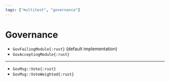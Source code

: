 ```yaml
---
tags: ["multitest", "governance"]
---
```


# Governance

- `GovFailingModule{:rust}` (default implementation)
- `GovAcceptingModule{:rust}`

---

- `GovMsg::Vote{:rust}`
- `GovMsg::VoteWeighted{:rust}`
